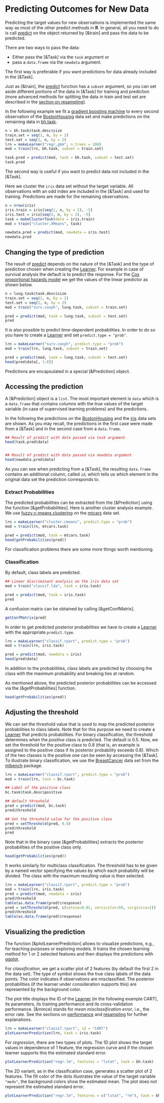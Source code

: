 # Predicting Outcomes for New Data

Predicting the target values for new observations is
implemented the same way as most of the other predict methods in **R**.
In general, all you need to do is call [predict](&predict.WrappedModel) on the object
returned by [&train] and pass the data to be predicted.

There are two ways to pass the data:

* Either pass the [&Task] via the ``task`` argument or
* pass a ``data.frame`` via the ``newdata`` argument.

The first way is preferable if you want predictions for data already included in the [&Task].

Just as [&train], the [predict](&predict.WrappedModel) function has a ``subset`` argument,
so you can set aside different portions of the data in [&Task] for training and prediction (more advanced methods for splitting the data in train and test set are described in the [section on resampling](resample.md)).

In the following example we fit a [gradient boosting machine](&gbm::gbm) to every second
observation of the [BostonHousing](&mlbench::BostonHousing) data set and make predictions
on the remaining data in [bh.task](&mlr.bh).

```r
n = bh.task$task.desc$size
train.set = seq(1, n, by = 2)
test.set = seq(2, n, by = 2)
lrn = makeLearner("regr.gbm", n.trees = 100)
mod = train(lrn, bh.task, subset = train.set)

task.pred = predict(mod, task = bh.task, subset = test.set)
task.pred
```

The second way is useful if you want to predict data not included in the [&Task].

Here we cluster the ``iris`` data set without the target variable.
All observations with an odd index are included in the [&Task] and used for training.
Predictions are made for the remaining observations.

```r
n = nrow(iris)
iris.train = iris[seq(1, n, by = 2), -5]
iris.test = iris[seq(2, n, by = 2), -5]
task = makeClusterTask(data = iris.train)
mod = train("cluster.XMeans", task)

newdata.pred = predict(mod, newdata = iris.test)
newdata.pred
```


## Changing the type of prediction

The result of [predict](&predict.WrappedModel) depends on the nature of the [&Task]
and the type of prediction chosen when creating the [Learner](&makeLearner).
For example in case of survival analysis the default is to predict the response.
For the [Cox proportional hazards model](&Surv::coxph) we get the values of the linear
predictor as shown below.

```r
n = lung.task$task.desc$size
train.set = seq(1, n, by = 2)
test.set = seq(2, n, by = 2)
mod = train("surv.coxph", lung.task, subset = train.set)

pred = predict(mod, task = lung.task, subset = test.set)
pred
```

It is also possible to predict time-dependent probabilities.
In order to do so you have to create a [Learner](&makeLearner) and set ``predict.type = "prob"``.

```r
lrn = makeLearner("surv.coxph", predict.type = "prob")
mod = train(lrn, lung.task, subset = train.set)

pred = predict(mod, task = lung.task, subset = test.set)
head(pred$data[, 1:8])
```

Predictions are encapsulated in a special [&Prediction] object.


## Accessing the prediction

A [&Prediction] object is a ``list``. The most important element is ``data`` which is a
``data.frame`` that contains columns with the true values of the target variable (in case of
supervised learning problems) and the predictions.

In the following the predictions on the [BostonHousing](&mlbench::BostonHousing) and the
[iris](&datasets::iris) data sets are shown.
As you may recall, the predictions in the first case were made from a [&Task] and in the
second case from a ``data.frame``.

```r
## Result of predict with data passed via task argument
head(task.pred$data)


## Result of predict with data passed via newdata argument
head(newdata.pred$data)
```

As you can see when predicting from a [&Task], the resulting ``data.frame`` contains an
additional column, called ``id``, which tells us which element in the original data set
the prediction corresponds to.


### Extract Probabilities

The predicted probabilities can be extracted from the [&Prediction] using the function
[&getProbabilities].
Here is another cluster analysis example. We use [fuzzy c-means clustering](&e1071::cmeans)
on the [mtcars](&datasets::mtcars) data set.

```r
lrn = makeLearner("cluster.cmeans", predict.type = "prob")
mod = train(lrn, mtcars.task)

pred = predict(mod, task = mtcars.task)
head(getProbabilities(pred))
```

For classification problems there are some more things worth mentioning.

### Classification

By default, class labels are predicted.

```r
## Linear discriminant analysis on the iris data set
mod = train("classif.lda", task = iris.task)

pred = predict(mod, task = iris.task)
pred
```

A confusion matrix can be obtained by calling [&getConfMatrix].
```r
getConfMatrix(pred)
```

In order to get predicted posterior probabilities we have to create a [Learner](&makeLearner)
with the appropriate ``predict.type``.

```r
lrn = makeLearner("classif.rpart", predict.type = "prob")
mod = train(lrn, iris.task)

pred = predict(mod, newdata = iris)
head(pred$data)
```

In addition to the probabilities, class labels are predicted
by choosing the class with the maximum probability and breaking ties at random.

As mentioned above, the predicted posterior probabilities can be accessed via the
[&getProbabilities] function.
```r
head(getProbabilities(pred))
```


## Adjusting the threshold
We can set the threshold value that is used to map the predicted posterior probabilities to class labels.
Note that for this purpose we need to create a [Learner](&makeLearner) that predicts
probabilities.
For binary classification, the threshold determines when the *positive* class is predicted.
The default is 0.5.
Now, we set the threshold for the positive class to 0.8 (that is, an example is assigned to the positive class if its posterior probability exceeds 0.8).
Which of the two classes is the positive one can be seen by accessing the [&Task].
To illustrate binary classification, we use the [BreastCancer](&mlbench::BreastCancer)
data set from the
[mlbench](http://cran.r-project.org/web/packages/mlbench/index.html) package.

```r
lrn = makeLearner("classif.rpart", predict.type = "prob")
mod = train(lrn, task = bc.task)

## Label of the positive class
bc.task$task.desc$positive

## default threshold
pred = predict(mod, bc.task)
pred$threshold

## Set the threshold value for the positive class
pred = setThreshold(pred, 0.8)
pred$threshold
pred
```
Note that in the binary case [&getProbabilities] extracts the posterior probabilities
of the positive class only.
```r
head(getProbabilities(pred))
```

It works similarly for multiclass classification.
The threshold has to be given by a named vector specifying the values by which each probability will be divided.
The class with the maximum resulting value is then selected.

```r
lrn = makeLearner("classif.rpart", predict.type = "prob")
mod = train(lrn, iris.task)
pred = predict(mod, newdata = iris)
pred$threshold
table(as.data.frame(pred)$response)
pred = setThreshold(pred, c(setosa=0.01, versicolor=50, virginica=1))
pred$threshold
table(as.data.frame(pred)$response)
```

## Visualizing the prediction

The function [&plotLearnerPrediction] allows to visualize predictions, e.g., for teaching purposes
or exploring models.
It trains the chosen learning method for 1 or 2 selected features and then displays the
predictions with [ggplot](&ggplot2::ggplot).

For *classification*, we get a scatter plot of 2 features (by default the first 2 in the data set).
The type of symbol shows the true class labels of the data points.
The color indicates if observations are misclassified.
The posterior probabilities (if the learner under consideration supports this)
are represented by the background color.

The plot title displays the ID of the [Learner](&makeLearner) (in the following example CART),
its parameters, its training performance and its cross-validation performance.
[&mmce] stands for *mean misclassification error*, i.e., the error rate.
See the sections on [performance](performance.md) and
[resampling](resample.md) for further explanations.

```r
lrn = makeLearner("classif.rpart", id = "CART")
plotLearnerPrediction(lrn, task = iris.task)
```

For *regression*, there are two types of plots.
The 1D plot shows the target values in dependence of 1 feature, the regression curve and
if the chosen learner supports this the estimated standard error.

```r
plotLearnerPrediction("regr.lm", features = "lstat", task = bh.task)
```

The 2D variant, as in the classification case, generates a scatter plot of 2 features.
The fill color of the dots illustrates the value of the target variable ``"medv"``, the
background colors show the estimated mean.
The plot does not represent the estimated standard error.

```r
plotLearnerPrediction("regr.lm", features = c("lstat", "rm"), task = bh.task)
```
